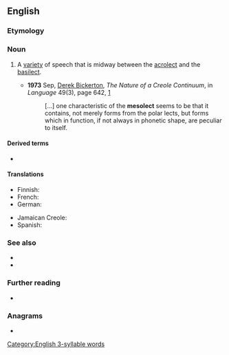 ==English==

===Etymology===
{{confix|en|meso|lect}}

===Noun===
{{en-noun}}

# {{lb|en|sociolinguistics}} A [[variety]] of speech that is midway between the [[acrolect]] and the [[basilect]].
#* '''1973''' Sep, [[w:Derek Bickerton|Derek Bickerton]], ''The Nature of a Creole Continuum'', in ''Language'' 49(3), page 642, [http://links.jstor.org/sici?sici=0097-8507%28197309%2949%3A3%3C640%3ATNOACC%3E2.0.CO%3B2-K]
#*: [...] one characteristic of the '''mesolect''' seems to be that it contains,<!-- sic --> not merely forms from the polar lects, but forms which in function, if not always in phonetic shape, are peculiar to itself.
#: {{cot|en|acrolect|basilect}}

====Derived terms====
* {{l|en|mesolectal}}

====Translations====
{{trans-top|speech between acrolect and basilect}}
* Finnish: {{t|fi|mesolekti}}
* French: {{t+|fr|mésolecte}}
* German: {{t+|de|Mesolekt|m}}
{{trans-mid}}
* Jamaican Creole: {{t|jam|miizolek}}
* Spanish: {{t|es|mesolecto|m}}
{{trans-bottom}}

===See also===
* {{l|en|code-switching}}
* {{l|en|matrilect}}

===Further reading===
* {{pedia|post-creole continuum}}

===Anagrams===
* {{anagrams|en|a=ceelmost|telecoms}}

[[Category:English 3-syllable words]]